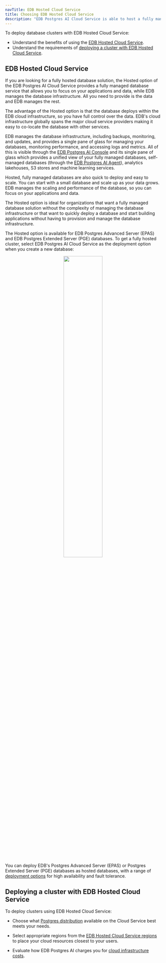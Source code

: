 ```yaml
---
navTitle: EDB Hosted Cloud Service
title: Choosing EDB Hosted Cloud Service
description: "EDB Postgres AI Cloud Service is able to host a fully managed EDB Postgres database in the EDB cloud."
---
```


To deploy database clusters with EDB Hosted Cloud Service: 

-   Understand the benefits of using the [EDB Hosted Cloud Service](#edb-hosted-cloud-service). 
-   Understand the requirements of [deploying a cluster with EDB Hosted Cloud Service](#deploying-a-cluster-with-edb-hosted-cloud-service).

## EDB Hosted Cloud Service

If you are looking for a fully hosted database solution, the Hosted option of the EDB Postgres AI Cloud Service provides a fully managed database service that allows you to focus on your applications and data, while EDB manages the database infrastructure. All you need to provide is the data and EDB manages the rest. 

The advantage of the Hosted option is that the database deploys within the EDB cloud infrastructure, so you have full control over the data. EDB's cloud infrastructure globally spans the major cloud service providers making it easy to co-locate the database with other services.

EDB manages the database infrastructure, including backups, monitoring, and updates, and provides a single pane of glass for managing your databases, monitoring performance, and accessing logs and metrics. All of this is visible through the [EDB Postgres AI Console](/edb-postgres-ai/console/) and its single pane of glass which provides a unified view of your fully managed databases, self-managed databases (through the [EDB Postgres AI Agent](/edb-postgres-ai/console/estate/agent/)), analytics lakehouses, S3 stores and machine learning services. 

Hosted, fully managed databases are also quick to deploy and easy to scale. You can start with a small database and scale up as your data grows. EDB manages the scaling and performance of the database, so you can focus on your applications and data.

The Hosted option is ideal for organizations that want a fully managed database solution without the complexity of managing the database infrastructure or that want to quickly deploy a database and start building applications without having to provision and manage the database infrastructure.

The Hosted option is available for EDB Postgres Advanced Server (EPAS) and EDB Postgres Extended Server (PGE) databases. To get a fully hosted cluster, select EDB Postgres AI Cloud Service as the deployment option when you create a new database:

<center>
<a href="../../../images/fullyhosted.svg"><img width="50%" src="../../../images/fullyhosted.svg"/></a>
</center>

You can deploy EDB's Postgres Advanced Server (EPAS) or Postgres Extended Server (PGE) databases as hosted databases, with a range of [deployment options](deployment) for high availability and fault tolerance. 

## Deploying a cluster with EDB Hosted Cloud Service

To deploy clusters using EDB Hosted Cloud Service: 

-   Choose what [Postgres distribution](/edb-postgres-ai/cloud-service/getting_started/planning/choosing_postgres_distro/) available on the Cloud Service best meets your needs.

-   Select appropriate regions from the [EDB Hosted Cloud Service regions](<>) to place your cloud resources closest to your users. 

-   Evaluate how EDB Postgres AI charges you for [cloud infrastructure costs](/biganimal/latest/pricing_and_billing/#biganimals-cloud-account).
